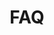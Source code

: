 ---
title: 'FAQ'
metaTitle: 'FAQ on Prisma Postgres'
metaDescription: 'Learn about the FAQ regarding Prisma Postgres.'
tocDepth: 3
toc: true
---